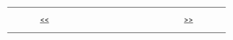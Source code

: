 
<center>
<table class="wikitable" width="600px" style="text-align: center;">

<tr>

    <td width="300px">[[{{{1}}}|<< {{{2}}}]]</td>

    <td width="300px">'''{{{3}}}'''</td>

    <td width="300px">[[{{{4}}}|{{{5}}} >>]]</td>

</tr>

</table>
</center>
